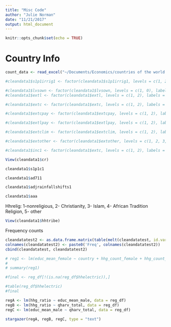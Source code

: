 ```yaml
---
title: "Misc Code"
author: "Julie Norman"
date: "11/21/2017"
output: html_document
---
```


```r
knitr::opts_chunk$set(echo = TRUE)
```

# Country Info
```r
count_data <- read_excel("~/Documents/Economics/countries of the world.xls")

```

```r


#cleandata1$s1p1irrig1 <- factor(cleandata1$s1p1irrig1, levels = c(1, 2, 3, 4), labels = c("gravity", "sprinklers", "drip system", "other"))

#cleandata1$lvsown <- factor(cleandata1$lvsown, levels = c(1, 0), labels = c("yes", "no"))
#cleandata1$extl <- factor(cleandata1$extl, levels = c(1, 2), labels = c("yes", "no"))

#cleandata1$extc <- factor(cleandata1$extc, levels = c(1, 2), labels = c("yes", "no"))

#cleandata1$extcpay <- factor(cleandata1$extcpay, levels = c(1, 2), labels = c("yes", "no"))
```

```r
#cleandata1$extlpay <- factor(cleandata1$extlpay, levels = c(1, 2), labels = c("yes", "no"))

#cleandata1$extclim <- factor(cleandata1$extclim, levels = c(1, 2), labels = c("yes", "no"))

#cleandata1$extother <- factor(cleandata1$extother, levels = c(1, 2, 3, 4, 5, 6), labels = c("media", "neighboring farmer", "shopkeepers", "other", "2 combo",  "2+ combo"))
```

```r
#cleandata1$inc1 <- factor(cleandata1$extc, levels = c(1, 2), labels = c("yes", "no"))
```


```r
View(cleandata1$cr)

cleandata1$s1p1c1
```


```r
cleandata1$ad711

cleandata1$adjrainfallshifts1

cleandata1$aaa
```

Hhrelig: 1-nonreligious, 2- Christianity, 3- Islam, 4- African Tradition Religion, 5- other

```r
View(cleandata1$hhtribe)
```



Frequency counts
```r
cleandatatest2 <- as.data.frame.matrix(table(melt(cleandatatest, id.var='hhcode')[-2], useNA='ifany'))
colnames(cleandatatest2) <- paste0('Freq', colnames(cleandatatest2))
cbind(cleandatatest, cleandatatest2)
```


```r
# reg1 <- lm(educ_mean_female ~ country + hhg_count_female + hhg_count_male + educ_mean_male + farmwork_countY_female +  farmwork_countY_male + hhrelig + hhhdocc1 + hhhdocc2 + hhelectric + farmtype + fsystem1 + fsystem2 + fplots + fert_sum + ban_sum + bean_sum + cass_sum + chic_sum + citfrui_sum + clov_sum + cof_sum + cot_sum + cow_sum + cuc_sum + flax_sum + grap_sum + gnut_sum + kol_sum +  mais_sum + mang_sum + mil_sum + okra_sum + oni_sum + other_sum + date_sum + p_oil_sum + pap_sum + pnut_sum + pep_sum + pigp_sum + pine_sum + plan_sum + pota_sum + rice_sum + shea_sum + sorg_sum + soy_sum + spin_sum + sug_sum + tea_sum + tob_sum + tom_sum + whe_sum + yam_sum, data = reg_df)
# 
# summary(reg1)
```


```r
#final <- reg_df[!(is.na(reg_df$hhelectric)),]

#table(reg_df$hhelectric)
#final
```

```r
regA <- lm(hhg_ratio ~ educ_mean_male, data = reg_df)
regB <- lm(hhg_ratio ~ qharv_total, data = reg_df)
regC <- lm(educ_mean_male ~ qharv_total, data = reg_df)

stargazer(regA, regB, regC, type = "text")
```
